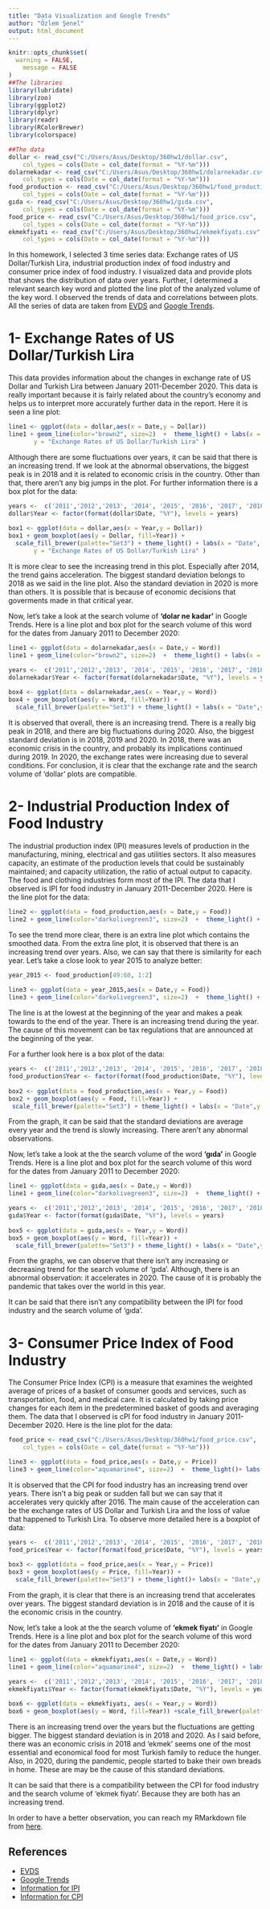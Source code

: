```yaml
---
title: "Data Visualization and Google Trends"
author: "Özlem Şenel"
output: html_document
---
```


```r
knitr::opts_chunk$set(
  warning = FALSE,
	message = FALSE
)
##The libraries
library(lubridate)
library(zoo)
library(ggplot2)
library(dplyr)
library(readr)
library(RColorBrewer)
library(colorspace)

##The data
dollar <- read_csv("C:/Users/Asus/Desktop/360hw1/dollar.csv", 
    col_types = cols(Date = col_date(format = "%Y-%m")))
dolarnekadar <- read_csv("C:/Users/Asus/Desktop/360hw1/dolarnekadar.csv", 
    col_types = cols(Date = col_date(format = "%Y-%m")))
food_production <- read_csv("C:/Users/Asus/Desktop/360hw1/food_production.csv", 
    col_types = cols(Date = col_date(format = "%Y-%m")))
gıda <- read_csv("C:/Users/Asus/Desktop/360hw1/gıda.csv", 
    col_types = cols(Date = col_date(format = "%Y-%m")))
food_price <- read_csv("C:/Users/Asus/Desktop/360hw1/food_price.csv", 
    col_types = cols(Date = col_date(format = "%Y-%m")))
ekmekfiyatı <- read_csv("C:/Users/Asus/Desktop/360hw1/ekmekfiyatı.csv", 
    col_types = cols(Date = col_date(format = "%Y-%m")))

```
In this homework, I selected 3 time series data: Exchange rates of US Dollar/Turkish Lira, industrial production index of food industry and consumer price index of food industry. I visualized data and provide plots that shows the distribution of data over years. Further, I determined a relevant search key word and plotted the line plot of the analyzed volume of the key word. I observed the trends of data and correlations between plots. All the series of data are taken from [EVDS](https://evds2.tcmb.gov.tr/index.php) and [Google Trends](https://trends.google.com/trends/?geo=US).


# 1- Exchange Rates of US Dollar/Turkish Lira
This data provides information about the changes in exchange rate of US Dollar and Turkish Lira between January 2011-December 2020. This data is really important because it is fairly related about the country's economy and helps us to interpret more accurately further data in the report. Here it is seen a line plot: 

```r
line1 <- ggplot(data = dollar,aes(x = Date,y = Dollar))
line1 + geom_line(color="brown2", size=2)  +  theme_light() + labs(x = "Date",
       y = "Exchange Rates of US Dollar/Turkish Lira" )

```

Although there are some fluctuations over years, it can be said that there is an increasing trend. If we look at the abnormal observations, the biggest peak is in 2018 and it is related to economic crisis in the country. Other than that, there aren't any big jumps in the plot. For further information there is a box plot for the data:

```r
years <-  c('2011','2012','2013', '2014', '2015', '2016', '2017', '2018', '2019', '2020')
dollar$Year <- factor(format(dollar$Date, "%Y"), levels = years)
                      
box1 <- ggplot(data = dollar,aes(x = Year,y = Dollar))
box1 + geom_boxplot(aes(y = Dollar, fill=Year)) +
  scale_fill_brewer(palette="Set3") + theme_light() + labs(x = "Date",
       y = "Exchange Rates of US Dollar/Turkish Lira" )

```

It is more clear to see the increasing trend in this plot. Especially after 2014, the trend gains acceleration. The biggest standard deviation belongs to 2018 as we said in the line plot. Also the standard deviation in 2020 is more than others. It is possible that is because of economic decisions that goverments made in that critical year.

Now, let's take a look at the search volume of **'dolar ne kadar'** in Google Trends. Here is a line plot and box plot for the search volume of this word for the dates from January 2011 to December 2020:

```r
line1 <- ggplot(data = dolarnekadar,aes(x = Date,y = Word))
line1 + geom_line(color="brown2", size=2)  +  theme_light() + labs(x = "Date",y = "Search Volume of the Key Word")
```

```r
years <-  c('2011','2012','2013', '2014', '2015', '2016', '2017', '2018', '2019', '2020')
dolarnekadar$Year <- factor(format(dolarnekadar$Date, "%Y"), levels = years)
                      
box4 <- ggplot(data = dolarnekadar,aes(x = Year,y = Word))
box4 + geom_boxplot(aes(y = Word, fill=Year)) +
  scale_fill_brewer(palette="Set3") + theme_light() + labs(x = "Date",y = "Search Volume of the Key Word")
```

It is observed that overall, there is an increasing trend. There is a really big peak in 2018, and there are big fluctuations during 2020. Also, the biggest standard deviation is in 2018, 2019 and 2020. In 2018, there was an economic crisis in the country, and probably its implications continued during 2019. In 2020, the exchange rates were increasing due to several conditions. For conclusion, it is clear that the exchange rate and the search volume of 'dollar' plots are compatible.

# 2- Industrial Production Index of Food Industry 

 The industrial production index (IPI) measures levels of production in the manufacturing, mining, electrical and gas utilities sectors. It also measures capacity, an estimate of the production levels that could be sustainably maintained; and capacity utilization, the ratio of actual output to capacity. The food and clothing industries form most of the IPI. The data that I observed is IPI for food industry in January 2011-December 2020. Here is the line plot for the data:

```r
line2 <- ggplot(data = food_production,aes(x = Date,y = Food))
line2 + geom_line(color="darkolivegreen3", size=2)  +  theme_light() + geom_smooth(color="black", linetype="longdash", se = FALSE) + labs(x = "Date",y = "Industrial Production Index of Food Industry")

```

To see the trend more clear, there is an extra line plot which contains the smoothed data. From the extra line plot, it is observed that there is an increasing trend over years. Also, we can say that there is similarity for each year. Let's take a close look to year 2015 to analyze better:

```r
year_2015 <- food_production[49:60, 1:2]
                      
line3 <- ggplot(data = year_2015,aes(x = Date,y = Food))
line3 + geom_line(color="darkolivegreen3", size=2)  +  theme_light() + labs(x = "Date",y = "Industrial Production Index of Food Industry in 2015")
```

The line is at the lowest at the beginning of the year and makes a peak towards to the end of the year. There is an increasing trend during the year. The cause of this movement can be tax regulations that are announced at the beginning of the year.

For a further look here is a box plot of the data:

```r
years <-  c('2011','2012','2013', '2014', '2015', '2016', '2017', '2018', '2019', '2020')
food_production$Year <- factor(format(food_production$Date, "%Y"), levels = years)
                      
box2 <- ggplot(data = food_production,aes(x = Year,y = Food))
box2 + geom_boxplot(aes(y = Food, fill=Year)) +
 scale_fill_brewer(palette="Set3") + theme_light() + labs(x = "Date",y = "Industrial Production Index of Food Industry")

```

From the graph, it can be said that the standard deviations are average every year and the trend is slowly increasing. There aren't any abnormal observations.

Now, let's take a look at the the search volume of the word **'gıda'** in Google Trends. Here is a line plot and box plot for the search volume of this word for the dates from January 2011 to December 2020:

```r
line1 <- ggplot(data = gıda,aes(x = Date,y = Word))
line1 + geom_line(color="darkolivegreen3", size=2)  +  theme_light() + labs(x = "Date",y = "Search Volume of the Key Word")
```

```r
years <-  c('2011','2012','2013', '2014', '2015', '2016', '2017', '2018', '2019', '2020')
gıda$Year <- factor(format(gıda$Date, "%Y"), levels = years)
                      
box5 <- ggplot(data = gıda,aes(x = Year,y = Word))
box5 + geom_boxplot(aes(y = Word, fill=Year)) +
  scale_fill_brewer(palette="Set3") + theme_light() + labs(x = "Date",y = "Search Volume of the Key Word")

```

From the graphs, we can observe that there isn't any increasing or decreasing trend for the search volume of 'gıda'. Although, there is an abnormal observation: it accelerates in 2020. The cause of it is probably the pandemic that takes over the world in this year.

It can be said that there isn't any compatibility between the IPI for food industry and the search volume of 'gıda'.

# 3- Consumer Price Index of Food Industry

The Consumer Price Index (CPI) is a measure that examines the weighted average of prices of a basket of consumer goods and services, such as transportation, food, and medical care. It is calculated by taking price changes for each item in the predetermined basket of goods and averaging them. The data that I observed is cPI for food industry in January 2011-December 2020. Here is the line plot for the data:

```r
food_price <- read_csv("C:/Users/Asus/Desktop/360hw1/food_price.csv", 
    col_types = cols(Date = col_date(format = "%Y-%m")))

line3 <- ggplot(data = food_price,aes(x = Date,y = Price))
line3 + geom_line(color="aquamarine4", size=2)  +  theme_light()+ labs(x = "Date",y = "Consumer Price Index of Food Industry")  
```

It is observed that the CPI for food industry has an increasing trend over years. There isn't a big peak or sudden fall but we can say that it accelerates very quickly after 2016. The main cause of the acceleration can be the exchange rates of US Dollar and Turkish Lira and the loss of value that happened to Turkish Lira. To observe more detailed here is a boxplot of data:

```r
years <-  c('2011','2012','2013', '2014', '2015', '2016', '2017', '2018', '2019', '2020')
food_price$Year <- factor(format(food_price$Date, "%Y"), levels = years)
                      
box3 <- ggplot(data = food_price,aes(x = Year,y = Price))
box3 + geom_boxplot(aes(y = Price, fill=Year)) +
  scale_fill_brewer(palette="Set3") + theme_light()+ labs(x = "Date",y = "Consumer Price Index of Food Industry")
```

From the graph, it is clear that there is an increasing trend that accelerates over years. The biggest standard deviation is in 2018 and the cause of it is the economic crisis in the country. 

Now, let's take a look at the the search volume of **'ekmek fiyatı'** in Google Trends. Here is a line plot and box plot for the search volume of this word for the dates from January 2011 to December 2020:

```r
line1 <- ggplot(data = ekmekfiyatı,aes(x = Date,y = Word))
line1 + geom_line(color="aquamarine4", size=2)  +  theme_light() + labs(x = "Date",y = "Search Volume of the Key Word")
```

```r
years <-  c('2011','2012','2013', '2014', '2015', '2016', '2017', '2018', '2019', '2020')
ekmekfiyatı$Year <- factor(format(ekmekfiyatı$Date, "%Y"), levels = years)
                      
box6 <- ggplot(data = ekmekfiyatı, aes(x = Year,y = Word))
box6 + geom_boxplot(aes(y = Word, fill=Year)) +scale_fill_brewer(palette="Set3") + theme_light() + labs(x = "Date",y = "Search Volume of the Key Word")
```

There is an increasing trend over the years but the fluctuations are getting bigger. The biggest standard deviation is in 2018 and 2020. As I said before, there was an economic crisis in 2018 and 'ekmek' seems one of the most essential and economical food for most Turkish family to reduce the hunger. Also, in 2020, during the pandemic, people started to bake their own breads in home. These are may be the cause of this standard deviations.

It can be said that there is a compatibility between the CPI for food industry and the search volume of 'ekmek fiyatı'. Because they are both has an increasing trend.


In order to have a better observation, you can reach  my RMarkdown file from [here](Files/360hw1.Rmd).

## References
+ [EVDS](https://evds2.tcmb.gov.tr/index.php)
+ [Google Trends](https://trends.google.com/trends/?geo=US)
+ [Information for IPI](https://www.investopedia.com/terms/i/ipi.asp#:~:text=The%20industrial%20production%20index%20(IPI)%20measures%20levels%20of%20production%20and,the%20end%20of%20every%20March.)
+ [Information for CPI](https://www.investopedia.com/terms/c/consumerpriceindex.asp)
